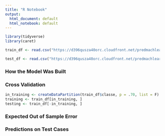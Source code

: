 ```yaml
---
title: "R Notebook"
output:
  html_document: default
  html_notebook: default
---
```


```r
library(tidyverse)
library(caret)
```

```r
train_df <- read.csv("https://d396qusza40orc.cloudfront.net/predmachlearn/pml-training.csv")

test_df <- read.csv("https://d396qusza40orc.cloudfront.net/predmachlearn/pml-testing.csv")
```

### How the Model Was Built

### Cross Validation 

```r
in_training <- createDataPartition(train_df$classe, p = .70, list = F)
training <- train_df[in_training, ]
testing <- train_df[-in_training, ]
```

### Expected Out of Sample Error 

### Predictions on Test Cases